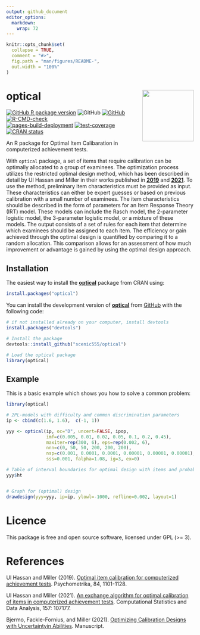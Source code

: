 ```yaml
---
output: github_document
editor_options: 
  markdown: 
    wrap: 72
---
```


<!-- README.md is generated from README.Rmd. Please edit that file -->

```r
knitr::opts_chunk$set(
  collapse = TRUE,
  comment = "#>",
  fig.path = "man/figures/README-",
  out.width = "100%"
)
```

# <img src="man/figures/optical.png" align="right" height="138"/>

# optical

<!-- badges: start -->

[![GitHub R package version](https://img.shields.io/github/r-package/v/scenic555/optical?label=Optical&logo=github)](https://github.com/scenic555/optical/releases)
![GitHub](https://img.shields.io/github/downloads/scenic555/optical/total?logo=github)
[![GitHub](https://img.shields.io/github/license/scenic555/optical?logo=github)](https://opensource.org/license/gpl-3-0/)
[![R-CMD-check](https://github.com/scenic555/optical/actions/workflows/R-CMD-check.yaml/badge.svg)](https://github.com/scenic555/optical/actions/workflows/R-CMD-check.yaml)\
[![pages-build-deployment](https://github.com/scenic555/optical/actions/workflows/pages/pages-build-deployment/badge.svg)](https://github.com/scenic555/optical/actions/workflows/pages/pages-build-deployment)
[![test-coverage](https://github.com/scenic555/optical/actions/workflows/test-coverage.yaml/badge.svg)](https://github.com/scenic555/optical/actions/workflows/test-coverage.yaml)
[![CRAN status](https://www.r-pkg.org/badges/version/optical)](https://CRAN.R-project.org/package=optical)

<!--[![](https://github.com/scenic555.png?size=50)](https://github.com/scenic555)-->

<!--[![Codecov test coverage](https://codecov.io/gh/scenic555/optical/branch/main/graph/badge.svg)](https://app.codecov.io/gh/scenic555/optical?branch=main)-->

<!-- badges: end -->

An R package for Optimal Item Calibaration in computerized achievement
tests.

With `optical` package, a set of items that require calibration can be
optimally allocated to a group of examinees. The optimization process
utilizes the restricted optimal design method, which has been described
in detail by Ul Hassan and Miller in their works published in
[**2019**](https://link.springer.com/article/10.1007/s11336-019-09673-6)
and [**2021**](https://doi.org/10.1016/j.csda.2021.107177). To use the
method, preliminary item characteristics must be provided as input.
These characteristics can either be expert guesses or based on previous
calibration with a small number of examinees. The item characteristics
should be described in the form of parameters for an Item Response
Theory (IRT) model. These models can include the Rasch model, the
2-parameter logistic model, the 3-parameter logistic model, or a mixture
of these models. The output consists of a set of rules for each item
that determine which examinees should be assigned to each item. The
efficiency or gain achieved through the optimal design is quantified by
comparing it to a random allocation. This comparison allows for an
assessment of how much improvement or advantage is gained by using the
optimal design approach.

## Installation

The easiest way to install the
[**optical**](https://scenic555.github.io/optical/) package from CRAN
using:

``` r
install.packages("optical")
```

You can install the development version of
[**optical**](https://scenic555.github.io/optical/) from
[GitHub](https://github.com/) with the following code:

``` r
# if not installed already on your computer, install devtools
install.packages("devtools")

# Install the package
devtools::install_github("scenic555/optical")

# Load the optical package
library(optical)
```

## Example

This is a basic example which shows you how to solve a common problem:

```r
library(optical)

# 2PL-models with difficulty and common discrimination parameters
ip <- cbind(c(1.6, 1.6),  c(-1, 1))

yyy <- optical(ip, oc="D", uncert=FALSE, ipop,
               imf=c(0.005, 0.01, 0.02, 0.05, 0.1, 0.2, 0.45),
               maxiter=rep(300, 6), eps=rep(0.002, 6),
               nnn=c(0, 50, 50, 200, 200, 200),
               nsp=c(0.001, 0.0001, 0.0001, 0.00001, 0.00001, 0.00001),
               sss=0.001, falpha=1.08, ig=3, ex=0)

# Table of interval boundaries for optimal design with items and probabilities
yyy$ht


# Graph for (optimal) design
drawdesign(yyy=yyy, ip=ip, ylowl=-1000, refline=0.002, layout=1)
```

# Licence

This package is free and open source software, licensed under GPL (\>=
3).

# References

Ul Hassan and Miller (2019). [Optimal item calibration for computerized
achievement
tests](https://link.springer.com/article/10.1007/s11336-019-09673-6).
Psychometrika, 84, 1101-1128.

Ul Hassan and Miller (2021). [An exchange algorithm for optimal
calibration of items in computerized achievement
tests](https://doi.org/10.1016/j.csda.2021.107177). Computational
Statistics and Data Analysis, 157: 107177.

Bjermo, Fackle-Fornius, and Miller (2021). [Optimizing Calibration
Designs with Uncertaintyin
Abilities](https://urn.kb.se/resolve?urn=urn%3Anbn%3Ase%3Asu%3Adiva-198065).
Manuscript.
